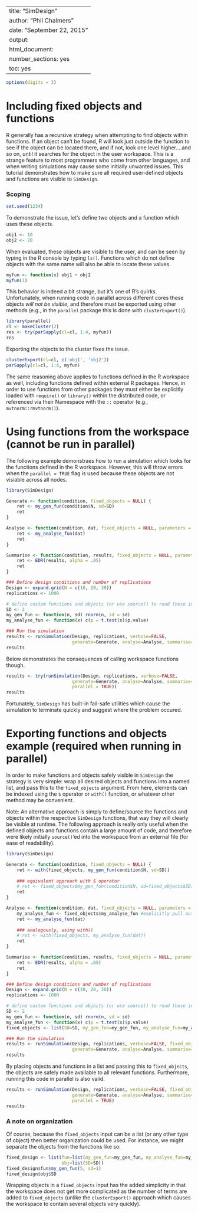 %\VignetteIndexEntry{SimDesign}
%\VignetteEngine{knitr::knitr}
---
title: "SimDesign"
author: "Phil Chalmers"
date: "September 22, 2015"
output:
  html_document:
    number_sections: yes
    toc: yes
---

```r
options(digits = 3)
```

# Including fixed objects and functions

R generally has a recursive strategy when attempting to find objects within functions. If an object can't be found, R will look just outside the function to see if the object can be located there, and if not, look one level higher....and so on, until it searches for the object in the user workspace. This is a strange feature to most programmers who come from other languages, and when writing simulations may cause some initially unwanted issues. This tutorial demonstrates how to make sure all required user-defined objects and functions are visible to `SimDesign`. 

### Scoping

```r
set.seed(1234)
```

To demonstrate the issue, let's define two objects and a function which uses these objects. 

```r
obj1 <- 10
obj2 <- 20
```

When evaluated, these objects are visible to the user, and can be seen by typing in the R console by typing `ls()`. Functions which do not define objects with the same name will also be able to locate these values.

```r
myfun <- function(x) obj1 + obj2
myfun(1)
```

This behavior is indeed a bit strange, but it's one of R's quirks. Unfortunately, when running code in parallel across different cores these objects *will not be visible*, and therefore must be exported using other methods (e.g., in the `parallel` package this is done with `clusterExport()`). 

```r
library(parallel)
cl <- makeCluster(2)
res <- try(parSapply(cl=cl, 1:4, myfun))
res
```

Exporting the objects to the cluster fixes the issue. 

```r
clusterExport(cl=cl, c('obj1', 'obj2'))
parSapply(cl=cl, 1:4, myfun)
```

The same reasoning above applies to functions defined in the R workspace as well, including functions defined within external R packages. Hence, in order to use functions from other packages they must either be explicitly loaded with `require()` or `library()` within the distributed code, or referenced via their Namespace with the `::` operator (e.g., `mvtnorm::rmvtnorm()`).

# Using functions from the workspace (cannot be run in parallel)

The following example demonstraes how to run a simulation which looks for the functions defined in the R workspace. However, this will throw errors when the `parallel = TRUE` flag is used because these objects are not visiable across all nodes.

```r
library(SimDesign)

Generate <- function(condition, fixed_objects = NULL) {
    ret <- my_gen_fun(condition$N, sd=SD)
    ret
}

Analyse <- function(condition, dat, fixed_objects = NULL, parameters = NULL) {
    ret <- my_analyse_fun(dat)
    ret
}

Summarise <- function(condition, results, fixed_objects = NULL, parameters_list = NULL) {
    ret <- EDR(results, alpha = .05)
    ret
}

### Define design conditions and number of replications
Design <- expand.grid(N = c(10, 20, 30))
replications <- 1000

# define custom functions and objects (or use source() to read these in from an external file)
SD <- 2
my_gen_fun <- function(n, sd) rnorm(n, sd = sd)
my_analyse_fun <- function(x) c(p = t.test(x)$p.value)

### Run the simulation
results <- runSimulation(Design, replications, verbose=FALSE, 
                         generate=Generate, analyse=Analyse, summarise=Summarise, edit='none')
results
```

Below demonstrates the consequences of calling workspace functions though.  

```r
results <- try(runSimulation(Design, replications, verbose=FALSE, 
                         generate=Generate, analyse=Analyse, summarise=Summarise, edit='none',
                         parallel = TRUE))
results
```

Fortunately, `SimDesign` has built-in fail-safe utilities which cause the simulation to terminate quickly and suggest where the problem occured. 

# Exporting functions and objects example (required when running in parallel)

In order to make functions and objects safely visible in `SimDesign` the strategy is very simple: wrap all desired objects and functions into a named list, and pass this to the `fixed_objects` argument. From here, elements can be indexed using the `$` operator or `with()` function, or whatever other method may be convenient.

Note: An alternative approach is simply to define/source the functions and objects within the respective `SimDesign` functions, that way they will clearly be visible at runtime. The following approach is really only useful when the defined objects and functions contain a large amount of code, and therefore were likely initially `source()`'ed into the workspace from an external file (for ease of readability).

```r
library(SimDesign)

Generate <- function(condition, fixed_objects = NULL) {
    ret <- with(fixed_objects, my_gen_fun(condition$N, sd=SD))
    
    ### equivalent approach with $ operator
    # ret <- fixed_objects$my_gen_fun(condition$N, sd=fixed_objects$SD)
    ret
}

Analyse <- function(condition, dat, fixed_objects = NULL, parameters = NULL) {
    my_analyse_fun <- fixed_objects$my_analyse_fun #explicitly pull out function
    ret <- my_analyse_fun(dat)
    
    ### analogously, using with()
    # ret <- with(fixed_objects, my_analyse_fun(dat))
    ret
}

Summarise <- function(condition, results, fixed_objects = NULL, parameters_list = NULL) {
    ret <- EDR(results, alpha = .05)
    ret
}

### Define design conditions and number of replications
Design <- expand.grid(N = c(10, 20, 30))
replications <- 1000

# define custom functions and objects (or use source() to read these in from an external file)
SD <- 2
my_gen_fun <- function(n, sd) rnorm(n, sd = sd)
my_analyse_fun <- function(x) c(p = t.test(x)$p.value)
fixed_objects <- list(SD=SD, my_gen_fun=my_gen_fun, my_analyse_fun=my_analyse_fun)

### Run the simulation
results <- runSimulation(Design, replications, verbose=FALSE, fixed_objects=fixed_objects,
                         generate=Generate, analyse=Analyse, summarise=Summarise, edit='none')
results
```

By placing objects and functions in a list and passing this to `fixed_objects`, the objects are safely made available to all relevant functions. Furthermore, running this code in parallel is also valid.  

```r
results <- runSimulation(Design, replications, verbose=FALSE, fixed_objects=fixed_objects,
                         generate=Generate, analyse=Analyse, summarise=Summarise, edit='none',
                         parallel = TRUE)
results
```

### A note on organization

Of course, because the `fixed_objects` input can be a list (or any other type of object) then better organization could be used. For instance, we might separate the objects from the functions like so:

```r
fixed_design <- list(fun=list(my_gen_fun=my_gen_fun, my_analyse_fun=my_analyse_fun),
                     obj=list(SD=SD))
fixed_design$fun$my_gen_fun(5, sd=1)
fixed_design$obj$SD
```

Wrapping objects in a `fixed_objects` input has the added simplicity in that the workspace does not get more complicated as the number of terms are added to `fixed_objects` (unlike the `clusterExport()` approach which causes the workspace to contain several objects very quickly).

